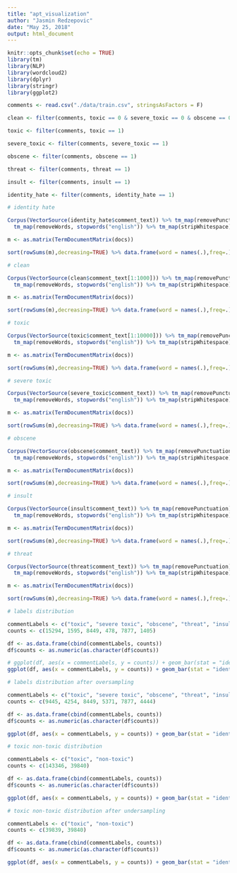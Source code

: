```yaml
---
title: "apt_visualization"
author: "Jasmin Redzepovic"
date: "May 25, 2018"
output: html_document
---
```


```r
knitr::opts_chunk$set(echo = TRUE)
library(tm)
library(NLP)
library(wordcloud2)
library(dplyr)
library(stringr)
library(ggplot2)
```

```r
comments <- read.csv("./data/train.csv", stringsAsFactors = F)

clean <- filter(comments, toxic == 0 & severe_toxic == 0 & obscene == 0 & threat == 0 & insult == 0 & identity_hate == 0)

toxic <- filter(comments, toxic == 1)

severe_toxic <- filter(comments, severe_toxic == 1)

obscene <- filter(comments, obscene == 1)

threat <- filter(comments, threat == 1)

insult <- filter(comments, insult == 1)

identity_hate <- filter(comments, identity_hate == 1)
```

```r
# identity hate

Corpus(VectorSource(identity_hate$comment_text)) %>% tm_map(removePunctuation) %>% tm_map(content_transformer(tolower)) %>% 
  tm_map(removeWords, stopwords("english")) %>% tm_map(stripWhitespace) -> docs

m <- as.matrix(TermDocumentMatrix(docs))

sort(rowSums(m),decreasing=TRUE) %>% data.frame(word = names(.),freq=.) %>% wordcloud2()
```

```r
# clean

Corpus(VectorSource(clean$comment_text[1:1000])) %>% tm_map(removePunctuation) %>% tm_map(content_transformer(tolower)) %>% 
  tm_map(removeWords, stopwords("english")) %>% tm_map(stripWhitespace) -> docs

m <- as.matrix(TermDocumentMatrix(docs))

sort(rowSums(m),decreasing=TRUE) %>% data.frame(word = names(.),freq=.) %>% wordcloud2()
```

```r
# toxic

Corpus(VectorSource(toxic$comment_text[1:10000])) %>% tm_map(removePunctuation) %>% tm_map(content_transformer(tolower)) %>% 
  tm_map(removeWords, stopwords("english")) %>% tm_map(stripWhitespace) -> docs

m <- as.matrix(TermDocumentMatrix(docs))

sort(rowSums(m),decreasing=TRUE) %>% data.frame(word = names(.),freq=.) %>% wordcloud2()
```

```r
# severe toxic

Corpus(VectorSource(severe_toxic$comment_text)) %>% tm_map(removePunctuation) %>% tm_map(content_transformer(tolower)) %>% 
  tm_map(removeWords, stopwords("english")) %>% tm_map(stripWhitespace) -> docs

m <- as.matrix(TermDocumentMatrix(docs))

sort(rowSums(m),decreasing=TRUE) %>% data.frame(word = names(.),freq=.) %>% wordcloud2()
```

```r
# obscene

Corpus(VectorSource(obscene$comment_text)) %>% tm_map(removePunctuation) %>% tm_map(content_transformer(tolower)) %>% 
  tm_map(removeWords, stopwords("english")) %>% tm_map(stripWhitespace) -> docs

m <- as.matrix(TermDocumentMatrix(docs))

sort(rowSums(m),decreasing=TRUE) %>% data.frame(word = names(.),freq=.) %>% wordcloud2()
```

```r
# insult

Corpus(VectorSource(insult$comment_text)) %>% tm_map(removePunctuation) %>% tm_map(content_transformer(tolower)) %>% 
  tm_map(removeWords, stopwords("english")) %>% tm_map(stripWhitespace) -> docs

m <- as.matrix(TermDocumentMatrix(docs))

sort(rowSums(m),decreasing=TRUE) %>% data.frame(word = names(.),freq=.) %>% wordcloud2()
```

```r
# threat

Corpus(VectorSource(threat$comment_text)) %>% tm_map(removePunctuation) %>% tm_map(content_transformer(tolower)) %>% 
  tm_map(removeWords, stopwords("english")) %>% tm_map(stripWhitespace) -> docs

m <- as.matrix(TermDocumentMatrix(docs))

sort(rowSums(m),decreasing=TRUE) %>% data.frame(word = names(.),freq=.) %>% wordcloud2()
```

```r
# labels distribution

commentLabels <- c("toxic", "severe toxic", "obscene", "threat", "insult", "identity hate")
counts <- c(15294, 1595, 8449, 478, 7877, 1405)

df <- as.data.frame(cbind(commentLabels, counts))
df$counts <- as.numeric(as.character(df$counts))

# ggplot(df, aes(x = commentLabels, y = counts)) + geom_bar(stat = "identity", fill = c("#689F38", "#616161","#616161","#689F38","#689F38","#FFA000")) + geom_hline(yintercept = c(mean(counts), mean(counts) + 0.5*sd(counts), mean(counts) - 0.5*sd(counts)), color = "black")
ggplot(df, aes(x = commentLabels, y = counts)) + geom_bar(stat = "identity", fill = c("red", "#616161","#616161","red","red","red")) + geom_hline(yintercept = c(mean(counts), mean(counts) + 0.5*sd(counts), mean(counts) - 0.5*sd(counts)), color = "black")

```

```r
# labels distribution after oversampling

commentLabels <- c("toxic", "severe toxic", "obscene", "threat", "insult", "identity hate")
counts <- c(9445, 4254, 8449, 5371, 7877, 4444)

df <- as.data.frame(cbind(commentLabels, counts))
df$counts <- as.numeric(as.character(df$counts))

ggplot(df, aes(x = commentLabels, y = counts)) + geom_bar(stat = "identity")
```

```r
# toxic non-toxic distribution

commentLabels <- c("toxic", "non-toxic")
counts <- c(143346, 39840)

df <- as.data.frame(cbind(commentLabels, counts))
df$counts <- as.numeric(as.character(df$counts))

ggplot(df, aes(x = commentLabels, y = counts)) + geom_bar(stat = "identity")
```

```r
# toxic non-toxic distribution after undersampling

commentLabels <- c("toxic", "non-toxic")
counts <- c(39839, 39840)

df <- as.data.frame(cbind(commentLabels, counts))
df$counts <- as.numeric(as.character(df$counts))

ggplot(df, aes(x = commentLabels, y = counts)) + geom_bar(stat = "identity")
```

```r

```

